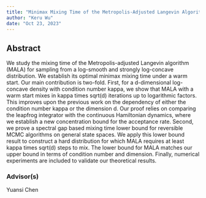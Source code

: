 ```yaml
---
title: "Minimax Mixing Time of the Metropolis-Adjusted Langevin Algorithm for Log-Concave Sampling"
author: "Keru Wu"
date: "Oct 23, 2023"
---
```






## Abstract 

We study the mixing time of the Metropolis-adjusted Langevin algorithm (MALA) for sampling from a log-smooth and strongly log-concave distribution. We  establish its optimal minimax mixing time under a warm start. Our main contribution is two-fold. First, for a d-dimensional log-concave density with condition number kappa, we show that MALA with a warm start mixes in kappa times sqrt(d) iterations up to logarithmic factors. This improves upon the previous work on the dependency of either the condition number kappa or the dimension d. Our proof relies on comparing the leapfrog integrator with the continuous Hamiltonian dynamics, where we establish a new concentration bound for the acceptance rate. Second, we prove a spectral gap based mixing time lower bound for reversible MCMC algorithms on general state spaces. We apply this lower bound result to construct a hard distribution for which MALA requires at least kappa times sqrt(d) steps to mix. The lower bound for MALA matches our upper bound in terms of condition number and dimension. Finally, numerical experiments are included to validate our theoretical results.




### Advisor(s)

Yuansi Chen